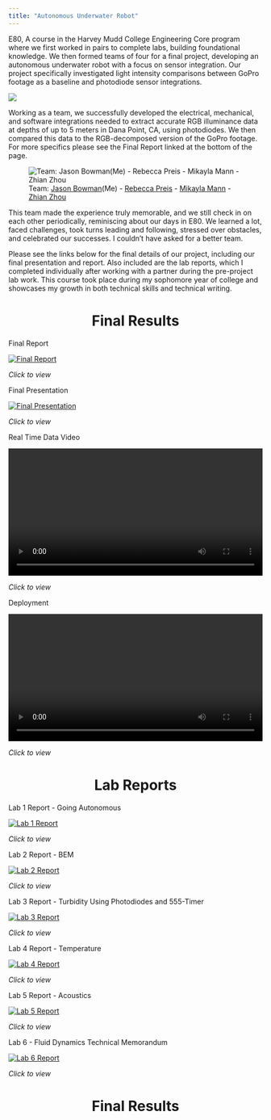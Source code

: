 ```yaml
---
title: "Autonomous Underwater Robot"
---
```


E80, A course in the Harvey Mudd College Engineering Core program where we first worked in pairs to complete labs, building foundational knowledge. We then formed teams of four for a final project, developing an autonomous underwater robot with a focus on sensor integration. Our project specifically investigated light intensity comparisons between GoPro footage as a baseline and photodiode sensor integrations.

![](images/robot.jpeg)

Working as a team, we successfully developed the electrical, mechanical, and software integrations needed to extract accurate RGB illuminance data at depths of up to 5 meters in Dana Point, CA, using photodiodes. We then compared this data to the RGB-decomposed version of the GoPro footage. For more specifics please see the Final Report linked at the bottom of the page.

![Team: [Jason Bowman](https://www.linkedin.com/in/jasonbbowman/)(Me) - [Rebecca Preis](https://www.linkedin.com/in/rebecca-preis/) - [Mikayla Mann](https://www.linkedin.com/in/mikayla-mann/) - [Zhian Zhou](https://www.linkedin.com/in/zhian-zhou-14ba8b325/)](images/team.jpeg)

This team made the experience truly memorable, and we still check in on each other periodically, reminiscing about our days in E80. We learned a lot, faced challenges, took turns leading and following, stressed over obstacles, and celebrated our successes. I couldn’t have asked for a better team.

Please see the links below for the final details of our project, including our final presentation and report. Also included are the lab reports, which I completed individually after working with a partner during the pre-project lab work. This course took place during my sophomore year of college and showcases my growth in both technical skills and technical writing.

<h1 style="text-align: center;">Final Results</h1>

<!-- Final Results -->
<div class="project">
  <p class="title">Final Report</p>
  <a href="https://drive.google.com/file/d/10z3bwR1xdG-XAJNYut0mEZHobPQbsdvD/view?usp=sharing">
    <img src="images/final_report.jpeg" alt="Final Report">
  </a>
  <p class="click-to-view">*<span>Click to view</span>*</p>
</div>

<div class="project">
  <p class="title">Final Presentation</p>
  <a href="https://drive.google.com/file/d/1SFoDq-4IOvm13Nju7Mgr_akCRxlvOkGa/view?usp=sharing">
    <img src="images/final_pres.jpeg" alt="Final Presentation">
  </a>
  <p class="click-to-view">*<span>Click to view</span>*</p>
</div>

<!-- Videos -->
<div class="project">
  <p class="title">Real Time Data Video</p>
  <video width="100%" controls>
    <source src="videos/Flub.mp4" type="video/mp4">
    Your browser does not support the video tag.
  </video>
  <p class="click-to-view">*<span>Click to view</span>*</p>
</div>

<div class="project">
  <p class="title">Deployment</p>
  <video width="100%" controls>
    <source src="videos/Flub_shore.MOV" type="video/mp4">
    Your browser does not support the video tag.
  </video>
  <p class="click-to-view">*<span>Click to view</span>*</p>
</div>

<h1 style="text-align: center;">Lab Reports</h1>

<!-- Lab Reports -->
<div class="project">
  <p class="title">Lab 1 Report - Going Autonomous</p>
  <a href="https://drive.google.com/file/d/1bCHhOPwuIOd0EJOIRcDaeNcMJkJtW0-J/view?usp=sharing">
    <img src="images/lab1.jpeg" alt="Lab 1 Report">
  </a>
  <p class="click-to-view">*<span>Click to view</span>*</p>
</div>

<div class="project">
  <p class="title">Lab 2 Report - BEM</p>
  <a href="https://drive.google.com/file/d/1jr20M69VYiIHlnWu445LXzpf1TrMCuFO/view?usp=sharing">
    <img src="images/lab2.jpeg" alt="Lab 2 Report">
  </a>
  <p class="click-to-view">*<span>Click to view</span>*</p>
</div>

<div class="project">
  <p class="title">Lab 3 Report - Turbidity Using Photodiodes and 555-Timer</p>
  <a href="https://drive.google.com/file/d/1sJeaYkD4SJebCqQPU-JQpAV48SDGVCz6/view?usp=sharing">
    <img src="images/lab3.jpeg" alt="Lab 3 Report">
  </a>
  <p class="click-to-view">*<span>Click to view</span>*</p>
</div>

<div class="project">
  <p class="title">Lab 4 Report - Temperature</p>
  <a href="https://drive.google.com/file/d/1wmHXs_jkDRqvBVebrnnaE1i3WHQgXmyQ/view?usp=sharing">
    <img src="images/lab4.jpeg" alt="Lab 4 Report">
  </a>
  <p class="click-to-view">*<span>Click to view</span>*</p>
</div>

<div class="project">
  <p class="title">Lab 5 Report - Acoustics</p>
  <a href="https://drive.google.com/file/d/1S6-E1Udu2Aq7KfW4fAKOh_NWmZMmNDmb/view?usp=sharing">
    <img src="images/lab5.jpeg" alt="Lab 5 Report">
  </a>
  <p class="click-to-view">*<span>Click to view</span>*</p>
</div>

<div class="project">
  <p class="title">Lab 6 - Fluid Dynamics Technical Memorandum</p>
  <a href="https://drive.google.com/file/d/1khie_yhsyVY0-u7opmbmVQnYqpIBjSet/view?usp=sharing">
    <img src="images/lab6.jpeg" alt="Lab 6 Report">
  </a>
  <p class="click-to-view">*<span>Click to view</span>*</p>
</div>

<!-- Clear floats to avoid overlap -->
<div class="clear"></div>



<div style="text-align: center;">
  <h1>Final Results</h1>
</div>
